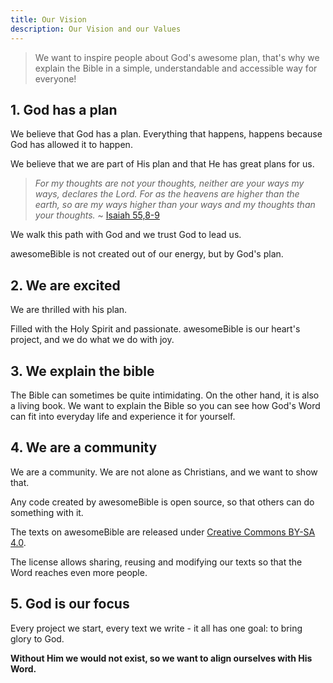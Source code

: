 ```yaml
---
title: Our Vision
description: Our Vision and our Values
---
```


> We want to inspire people about God's awesome plan, that's why we explain the Bible in a simple, understandable and accessible way for everyone!

## 1. God has a plan
We believe that God has a plan. Everything that happens, happens because God has allowed it to happen.

We believe that we are part of His plan and that He has great plans for us.

> *For my thoughts are not your thoughts, neither are your ways my ways, declares the Lord.*
> *For as the heavens are higher than the earth, so are my ways higher than your ways and my thoughts than your thoughts.* ~ [Isaiah 55,8-9](https://www.bibleserver.com/ESV/Isaiah55%3A8-9)

We walk this path with God and we trust God to lead us.

awesomeBible is not created out of our energy, but by God's plan.

## 2. We are excited
We are thrilled with his plan.

Filled with the Holy Spirit and passionate. awesomeBible is our heart's project, and we do what we do with joy.

## 3. We explain the bible
The Bible can sometimes be quite intimidating. On the other hand, it is also a living book. We want to explain the Bible so you can see how God's Word can fit into everyday life and experience it for yourself.

## 4. We are a community
We are a community. We are not alone as Christians, and we want to show that.

Any code created by awesomeBible is open source, so that others can do something with it.

The texts on awesomeBible are released under [Creative Commons BY-SA 4.0](https://docs.awesomebible.de/en/lizenz/).

The license allows sharing, reusing and modifying our texts so that the Word reaches even more people.

<LinkCard
	title="More about the license"
	description="Information about how the texts on awesomeBible may be reused."
	href="/en/lizenz/"
/>

## 5. God is our focus
Every project we start, every text we write - it all has one goal: to bring glory to God.

**Without Him we would not exist, so we want to align ourselves with His Word.**

